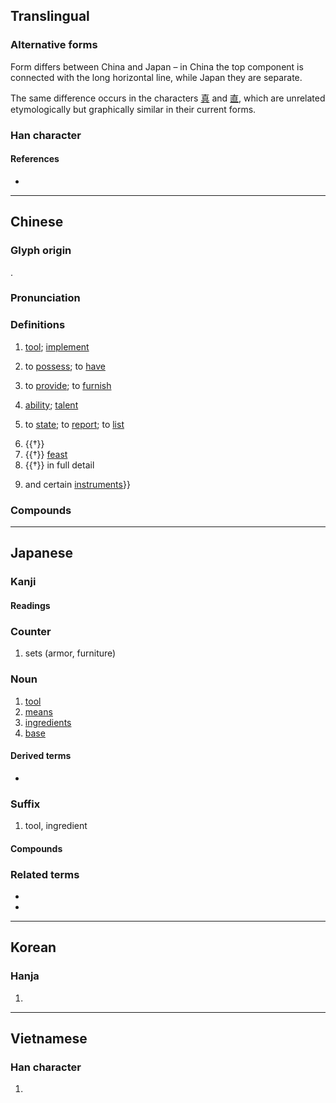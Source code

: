 {{also|真|俱|倶}}
{{character info/new}}
{{character info/new|0x2f811}}
==Translingual==
{{stroke order|strokes=8}}
{{ja-forms|具|具|具}}

===Alternative forms===
Form differs between China and Japan – in China the top component is connected with the long horizontal line, while Japan they are separate.

The same difference occurs in the characters [[真]] and [[直]], which are unrelated etymologically but graphically similar in their current forms.

===Han character===
{{Han char|rn=12|rad=八|as=06|sn=8|four=60801|canj=BMMC|ids=⿳目一八 <small>(J)</small>,⿱⿻且一八 <small>(GTKV)</small>}}

====References====
* {{Han ref|kx=0128.010|dkj=01473|dj=0286.110|hdz=10246.040|uh=5177|ud=20855|bh=A8E3|bd=43235}}

----

==Chinese==
{{zh-forms}}

===Glyph origin===
{{Han etym}}
{{Han compound|貝|t1=shell, money|廾|t2=two hands|ls=ic}}.

===Pronunciation===
{{zh-pron
|m=jù
|m-s=
|dg=
|c=geoi6
|c-t=
|g=
|h=pfs=khî/khí/khi
|h_note=khî - vernacular; khí - literary
|j=
|md=gê̤ṳ
|mn=qz,tw,xm:kū/twv:khū/zz:kī
|mn_note=khū - vernacular
|mn-t=gu6
|w=2jy
|x=
|mc=y
|oc=y
|ma=y
|cat=n,v,adv,cls
}}

===Definitions===
{{zh-hanzi}}

# [[tool]]; [[implement]]
#: {{zh-x|家具|furniture}}
#: {{zh-x|文具|stationery}}
#: {{zh-x|玩具|toy}}
#: {{zh-x|工具|tool; instrument; implement}}
#: {{zh-x|器具|utensil; implement; tool; ware; instrument}}
# to [[possess]]; to [[have]]
#: {{zh-x|具備|to possess; to be equipped with}}
#: {{zh-x|別具一格|have a style of one's own}}
# {{lb|zh|literary}} to [[provide]]; to [[furnish]]
# {{lb|zh|literary}} [[ability]]; [[talent]]
# {{lb|zh|literary}} to [[state]]; to [[report]]; to [[list]]
# {{†}} {{zh-alt-form|俱|[[all]]; [[every]]}}
# {{†}} [[feast]]
# {{†}} in full detail
# {{zh-classifier|[[coffin]]s, [[corpse]]s{{,}} and certain [[instrument]]s}}

===Compounds===
{{zh-der|不具|不具之人|不具名|交通工具|假面具|免洗餐具|具保|具備|具名|具壽|具官|具慶|具戒|具文|具有|具然|具爾|具狀|具獄|具眼|具瞻|具結|具臣|具舉|具草|具象|具足戒|具陳|具領|具體|具體化|具體名詞|具體而微|兼具|冥具|凶具|刀具|刑具|別具一格|別具匠心|別具慧眼|別具爐錘|別具肺腸|別具隻眼|募資工具|匠心獨具|十相具足|口具|另具匠心|名正具|問事獄具|喪具|器具|坐具|填充玩具|夾具|完具|家具|寒具|寢具|工具|工具工程|工具書|工具機|工具鋼|廚具|形同具文|徒具|性具|慧眼獨具|戒具|戰具|戲具|才具|拜具|擬具|教具|文具|明式家具|服具|槥具|模具|模型玩具|機具|治具|漁具|濟勝之具|火具|炊具|煙具|照明器具|燈具|獨具一格|獨具匠心|獨具慧眼|獨具隻眼|獵具|玩具|生產工具|用具|畫具|百福具臻|眾目具瞻|視同具文|繪具|耕具|聲控玩具|胎具|臥具|茗具|茶具|草具|草具之陳|薄具|賭具|農具|運輸工具|道具|都市家具|量具|釣具|錨具|防毒面具|防護面具|陽具|隻眼獨具|雨具|電動玩具|面具|食具|餐具|龍具}}

----

==Japanese==

===Kanji===
{{ja-kanji|grade=3|rs=八06}}

====Readings====
{{ja-readings
|goon=ぐ
|kanon=く
|kun=そな-える, そな-え, つぶさ-に
}}

===Counter===
{{ja-pos|ぐ|counter}}

# sets (armor, furniture)

===Noun===
{{ja-noun|ぐ}}

# [[tool]]
# [[means]]
# [[ingredients]]
# [[base]]

====Derived terms====
* {{l|ja|留め具}}

===Suffix===
{{ja-pos|ぐ|suffix}}

# tool, ingredient

====Compounds====
{{der5|lang=ja|{{ja-l|雨具}}
|{{ja-l|淫具}}
|{{ja-l|運動具}}
|{{ja-l|絵具}}
|{{ja-l|玩具}}
|{{ja-l|家具}}
|{{ja-l|不具}}
|{{ja-l|金具}}
|{{ja-l|革具}}
|{{ja-l|機具}}
|{{ja-l|器具}}
|{{ja-l|弓具}}
|{{ja-l|救命具}}
|{{ja-l|兇具}}, {{ja-l|凶具}}
|{{ja-l|教具}}
|{{ja-l|漁具}}
|{{ja-l|敬具}}
|{{ja-l|刑具}}
|{{ja-l|耕具}}
|{{ja-l|香具}}
|{{ja-l|校具}}
|{{ja-l|工具}}
|{{ja-l|拷問具}}
|{{ja-l|祭具}}
|{{ja-l|索具}}
|{{ja-l|蚕具}}
|{{ja-l|寝具}}
|{{ja-l|治具}}
|{{ja-l|船具}}
|{{ja-l|装具}}
|{{ja-l|喪具}}
|{{ja-l|葬具}}
|{{ja-l|装身具}}
|{{ja-l|建具}}
|{{ja-l|綱具}}
|{{ja-l|道具}}
|{{ja-l|忍具}}
|{{ja-l|農具}}
|{{ja-l|拝具}}
|{{ja-l|馬具}}
|{{ja-l|筆記具}}
|{{ja-l|表具}}
|{{ja-l|武具}}
|{{ja-l|武装具}}
|{{ja-l|仏具}}
|{{ja-l|文具}}
|{{ja-l|文房具}}
|{{ja-l|法具}}
|{{ja-l|防寒具}}
|{{ja-l|防具}}
|{{ja-l|民具}}
|{{ja-l|夜具}}
|{{ja-l|要具}}
|{{ja-l|用具}}
|{{ja-l|猟具}}
|{{ja-l|具案}}
|{{ja-l|具眼}}
|{{ja-l|具現}}
|{{ja-l|具合}}
|{{ja-l|彫刻具座}}
|{{ja-l|具象}}
|{{ja-l|具申}}
|{{ja-l|具足}}
|{{ja-l|具体}}
|{{ja-l|具陳}}
|{{ja-l|具備}}
|{{ja-l|具有}}
|{{ja-l|具志堅}}
}}

===Related terms===
* {{l|ja|具する}}
* {{l|ja|具わる}}

----

==Korean==

===Hanja===
{{ko-hanja|hangeul=구|mr=ku|eumhun=[[갖추다|갖출]]|ehrv=gatchuda|ehmr=katch'uda|ehy=kacchwuta}}

# {{defn|lang=ko|sort=八06}}

----

==Vietnamese==

===Han character===
{{vi-hantu|[[cụ]], [[cỗ]], [[gỗ]]|rs=八06}}

# {{defn|lang=vi|sort=八06}}
